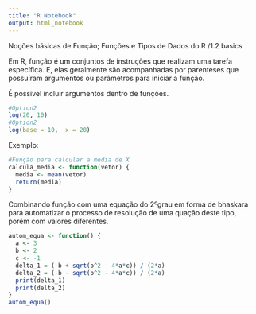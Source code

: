 ```yaml
---
title: "R Notebook"
output: html_notebook
---
```


Noções básicas de Função; Funções e Tipos de Dados do R /1.2 basics

Em R, função é um conjuntos de instruções que realizam uma tarefa específica. E, elas geralmente são acompanhadas por parenteses que possuíram argumentos ou parâmetros para iniciar a função.

É possível incluir argumentos dentro de funções.
```r
#Option2
log(20, 10)
#Option2
log(base = 10,  x = 20)
```

Exemplo:
```r
#Função para calcular a media de X
calcula_media <- function(vetor) {
  media <- mean(vetor)
  return(media)
}

```

Combinando função com uma equação do 2ºgrau em forma de bhaskara para automatizar o processo de resolução de uma quação deste tipo, porém com valores diferentes.
```r
autom_equa <- function() {
  a <- 3
  b <- 2
  c <- -1
  delta_1 = (-b + sqrt(b^2 - 4*a*c)) / (2*a)
  delta_2 = (-b - sqrt(b^2 - 4*a*c)) / (2*a)
  print(delta_1)
  print(delta_2)
}
autom_equa()
```



